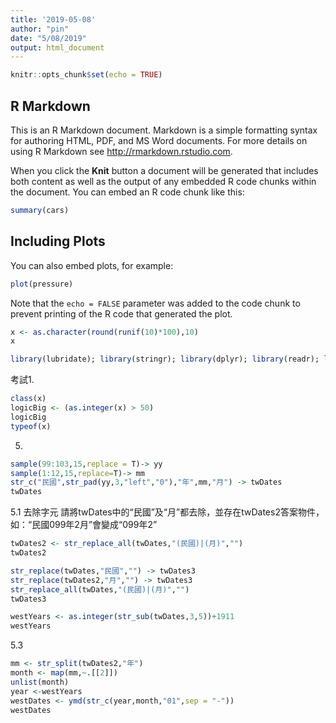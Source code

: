 ```yaml
---
title: '2019-05-08'
author: "pin"
date: "5/08/2019"
output: html_document
---
```


```r
knitr::opts_chunk$set(echo = TRUE)
```

## R Markdown

This is an R Markdown document. Markdown is a simple formatting syntax for authoring HTML, PDF, and MS Word documents. For more details on using R Markdown see <http://rmarkdown.rstudio.com>.

When you click the **Knit** button a document will be generated that includes both content as well as the output of any embedded R code chunks within the document. You can embed an R code chunk like this:

```r
summary(cars)
```

## Including Plots

You can also embed plots, for example:

```r
plot(pressure)
```

Note that the `echo = FALSE` parameter was added to the code chunk to prevent printing of the R code that generated the plot.

```r
x <- as.character(round(runif(10)*100),10)
x
```

```r
library(lubridate); library(stringr); library(dplyr); library(readr); library(purrr)
```



考試1.
```r
class(x)
logicBig <- (as.integer(x) > 50)
logicBig
typeof(x)
```

5.
```r

sample(99:103,15,replace = T)-> yy
sample(1:12,15,replace=T)-> mm
str_c("民國",str_pad(yy,3,"left","0"),"年",mm,"月") -> twDates
twDates
```
5.1 去除字元
請將twDates中的“民國”及“月”都去除，並存在twDates2答案物件，如：“民國099年2月”會變成“099年2”
```r
twDates2 <- str_replace_all(twDates,"(民國)|(月)","")
twDates2
```

```r
str_replace(twDates,"民國","") -> twDates3
str_replace(twDates2,"月","") -> twDates3
str_replace_all(twDates,"(民國)|(月)","")
twDates3
```
```r
westYears <- as.integer(str_sub(twDates,3,5))+1911
westYears
```

5.3
```r
mm <- str_split(twDates2,"年")
month <- map(mm,~.[[2]])
unlist(month)
year <-westYears
westDates <- ymd(str_c(year,month,"01",sep = "-"))
westDates
```

















